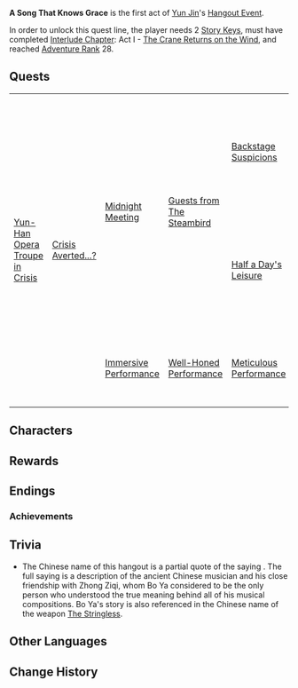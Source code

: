 {{Act Infobox
|image          = Story Card Hangout Yun Jin.png
|type           = Hangout
|act            = I
|character      = Yun Jin
|ARReq          = 28
|archonQuestReq = [[Interlude Chapter]]: Act I - [[The Crane Returns on the Wind]]
|keyReq         = 2
}}
'''A Song That Knows Grace ''' is the first act of [[Yun Jin]]'s [[Hangout Event]].

In order to unlock this quest line, the player needs 2 [[Story Key]]s, must have completed [[Interlude Chapter]]: Act I - [[The Crane Returns on the Wind]], and reached [[Adventure Rank]] 28.

==Quests==
{| class="wikitable" style="width:100%;"
|-
| rowspan="6" |[[Countryside Wandering|Yun-Han Opera Troupe in Crisis]]
| rowspan="6" |[[Countryside Wandering|Crisis Averted...?]]
| rowspan="5" |[[After the Curtain Falls|Midnight Meeting]]
| rowspan="5" |[[After the Curtain Falls|Guests from The Steambird]]
| rowspan="3" |[[Backstage Suspicions]]
| colspan="2" |<small>(If you failed the Stealth Mode)</small>
| rowspan="2" |'''Ending: A Shame That the Road is Rocky'''
|-
| rowspan="2" |[[Backstage Suspicions|A Strict Contract]]
|[[Backstage Suspicions|Alerting the Quarry]]
|-
|[[Backstage Suspicions|Long-Term Planning]]
|'''Ending: And Few Friends You Shall Find'''
|-
| rowspan="2" |[[Half a Day's Leisure]]
| rowspan="2" |[[Half a Day's Leisure|On Stage and Behind the Scenes]]
|[[Half a Day's Leisure|Commemorative Photo]]
|'''Ending: Brought Together by Common Interests'''
|-
|'''Ending: A Souvenir Without Sentiment is of Little Worth'''
|-
|[[First Glimpse of Meaning|Immersive Performance]]
|[[First Glimpse of Meaning|Well-Honed Performance]]
|[[First Glimpse of Meaning|Meticulous Performance]]
|'''Ending: The Cast Contemplates the Play's Meaning'''
|}

==Characters==
{{Character Appearances|type=Hangout Event}}

==Rewards==
{{Hangout Event Rewards
|1 hangout memory = {{Card|Adventure EXP|100}}<!--
------------------->{{Card|Primogem|20}}<!--
------------------->{{Card|Guide to Diligence|3}}
|2 hangout memory = {{Card|Adventure EXP|100}}<!--
------------------->{{Card|Hero's Wit|5}}<!--
------------------->{{Card|Prithiva Topaz Fragment|3|3}}
|3 hangout memory = {{Card|Adventure EXP|100}}<!--
------------------->{{Card|Primogem|20}}<!--
------------------->{{Card|Cloud-Shrouded Jade|5|2}}
|4 hangout memory = {{Card|Adventure EXP|100}}<!--
------------------->{{Card|Hero's Wit|5}}<!--
------------------->{{Card|Prithiva Topaz Fragment|3|3}}
|5 hangout memory = {{Card|Adventure EXP|100}}<!--
------------------->{{Card|Primogem|20}}<!--
------------------->{{Card|Guide to Diligence|3}}
}}

==Endings==
{{Hangout Event Endings
|character    = Yun Jin
|act          = 1
|ending1      = A Shame That the Road is Rocky
|ending1_text = It looks like Yun Jin will be busy for a while...
|ending2      = And Few Friends You Shall Find
|ending2_text = It is far easier to earn a million Mora than to find someone who knows your heart.
|ending3      = Brought Together by Common Interests
|ending3_text = A photo together, for memory's sake.
|ending4      = A Souvenir Without Sentiment is of Little Worth
|ending4_text = The thing really worth remembering is perhaps not some autographed picture...
|ending5      = The Cast Contemplates the Play's Meaning
|ending5_text = Train a little harder today, that some day you might perform on the same stage.
}}

===Achievements===
{{Achievement Topic Table|quest=A Song That Knows Grace|requirements=1}}

==Trivia==
*The Chinese name of this hangout is a partial quote of the saying {{Lang|mini=1|zh=闻弦歌知雅意|zh_rm=wěn xián'gē zhī yǎyì|zh_tl=[the person who] hears the song plucked on a stringed instrument understands the meaning concealed within}}. The full saying is a description of the ancient Chinese musician {{w|Bo_Ya#The_story_about_Zhiyin|Bo Ya}} and his close friendship with Zhong Ziqi, whom Bo Ya considered to be the only person who understood the true meaning behind all of his musical compositions. Bo Ya's story is also referenced in the Chinese name of the weapon [[The Stringless#Etymology|The Stringless]].

==Other Languages==
{{Other Languages
|en      = A Song That Knows Grace
|zhs     = 弦歌知雅意
|zhs_rm  = Xián'gē Zhī Yǎyì
|zht     = 弦歌知雅意
|zht_rm  = Xián'gē Zhī Yǎyì
|zh_tl   = The Plucked Song Knows the Elegant Intentions
|zh_note = {{Lang|mini=1|zh=雅意|zh_rm=yǎyì}} can also be translated as "hidden meaning". See [[#Trivia|Trivia]].
|ja      = 雅意を知りし弦歌
|ja_rm   = Kai wo Shirushi Genka{{Assumed}}
|ja_tl   = Singing and Music That Know Elegance
|ko      = 현가(絃歌)와 아의(雅意)
|ko_rm   = 
|ko_tl   = 
|es      = Canción de gracia
|es_tl   = Song of Grace
|fr      = Un récital d'élégance
|fr_tl   = A Recital of Elegance
|ru      = Звуки музыки
|ru_tl   = 
|th      = เสียงขับขานอันงามสง่า
|th_rm   = 
|th_tl   = 
|vi      = Đàn Ca Và Nhã Ý
|vi_tl   = 
|de      = Theater der Gefühle
|de_tl   = Theatre of Feelings
|id      = Nyanyian Penuh Keanggunan
|id_tl   = Song that Full of Grace
|pt      = Canção de Graças
|pt_tl   = Song of Graces
}}

==Change History==
{{Change History|2.4}}